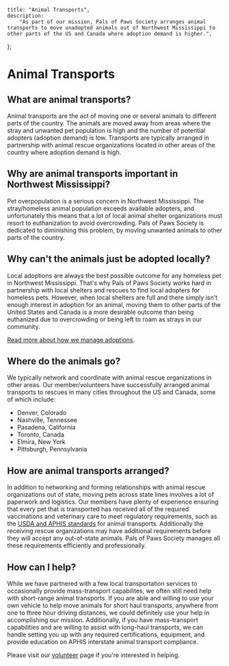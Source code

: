 
	title: "Animal Transports",
	description:
		"As part of our mission, Pals of Paws Society arranges animal transports to move unadopted animals out of Northwest Mississippi to other parts of the US and Canada where adoption demand is higher.",
};


# Animal Transports

## What are animal transports?

Animal transports are the act of moving one or several animals to different parts of the country. The animals are moved away from areas where the stray and unwanted pet population is high and the number of potential adopters (adoption demand) is low. Transports are typically arranged in partnership with animal rescue organizations located in other areas of the country where adoption demand is high.

## Why are animal transports important in Northwest Mississippi?

Pet overpopulation is a serious concern in Northwest Mississippi. The stray/homeless animal population exceeds available adopters, and unfortunately this means that a lot of local animal shelter organizations must resort to euthanization to avoid overcrowding. Pals of Paws Society is dedicated to diminishing this problem, by moving unwanted animals to other parts of the country.

## Why can't the animals just be adopted locally?

Local adoptions are always the best possible outcome for any homeless pet in Northwest Mississippi. That's why Pals of Paws Society works hard in partnership with local shelters and rescues to find local adopters for homeless pets. However, when local shelters are full and there simply isn't enough interest in adoption for an animal, moving them to other parts of the United States and Canada is a more desirable outcome than being euthanized due to overcrowding or being left to roam as strays in our community.

[Read more about how we manage adoptions](/about/adoption).

<MDXImage
	src={transport}
	alt="A graphical flow chart explaining the decision-making process regarding local adoption versus animal transport."
	longdesc="/public/descriptions/transports.txt"
/>

## Where do the animals go?

We typically network and coordinate with animal rescue organizations in other areas. Our member/volunteers have successfully arranged animal transports to rescues in many cities throughout the US and Canada, some of which include:

- Denver, Colorado
- Nashville, Tennessee
- Pasadena, California
- Toronto, Canada
- Elmira, New York
- Pittsburgh, Pennsylvania

## How are animal transports arranged?

In addition to networking and forming relationships with animal rescue organizations out of state, moving pets across state lines involves a lot of paperwork and logistics. Our members have plenty of experience ensuring that every pet that is transported has received all of the required vaccinations and veterinary care to meet regulatory requirements, such as the [USDA and APHIS standards](https://www.aphis.usda.gov/aphis/pet-travel/interstate-pet-travel) for animal transports. Additionally the receiving rescue organizations may have additional requirements before they will accept any out-of-state animals. Pals of Paws Society manages all these requirements efficiently and professionally.

## How can I help?

While we have partnered with a few local transportation services to occasionally provide mass-transport capabilites, we often still need help with short-range animal transports. If you are able and willing to use your own vehicle to help move animals for short haul transports, anywhere from one to three hour driving distances, we could definitely use your help in accomplishing our mission. Additionally, if you have mass-transport capabilities and are willing to assist with long-haul transports, we can handle setting you up with any required certifications, equipment, and provide education on APHIS interstate animal transport compliance.

Please visit our [volunteer](/volunteer) page if you're interested in helping.
